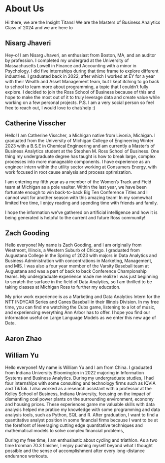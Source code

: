 # About Us
Hi there, we are the Insight Titans! We are the Masters of Business Analytics Class of 2024 and we are here to <insert more text here>

## Nisarg Jhaveri

Hey-o! I am Nisarg Jhaveri, an enthusiast from Boston, MA, and an auditor by profession. I completed my undergrad at the University of Massachusetts Lowell in Finance and Accounting with a minor in Psychology. I did five internships during that time frame to explore different industries. I graduated back in 2022, after which I worked at EY for a year with their Wealth and Asset Management team, but I kept itching to go back to school to learn more about programming, a topic that I couldn’t fully explore. 
I decided to join the Ross School of Business because of this and hope to make the most out of it to truly leverage data and create value while working on a few personal projects. 
P.S. I am a very social person so feel free to reach out, I would love to chat/help :)

## Catherine Visscher
Hello! I am Catherine Visscher, a Michigan native from Livonia, Michigan. I graduated from the University of Michigan College of Engineering Winter 2023 with a B.S.E in Chemical Engineering and am currently a Master’s of Business Analytics student at the Stephen M. Ross School of Business. One thing my undergraduate degree has taught is how to break large, complex processes into more manageable components. I have experience as an engineer intern within the utility sector working at Consumers Energy, with work focused in root cause analysis and process optimization.

I am entering my fifth year as a member of the Women’s Track and Field team at Michigan as a pole vaulter. Within the last year, we have been fortunate enough to win back-to-back Big Ten Conference Titles and I cannot wait for another season with this amazing team! In my somewhat limited free time, I enjoy reading and spending time with friends and family. 

I hope the information we’ve gathered on artificial intelligence and how it is being generated is helpful to the current and future Ross community!

## Zach Gooding
Hello everyone! My name is Zach Gooding, and I am originally from Westmont, Illinois, a Western Suburb of Chicago. I graduated from Augustana College in the Spring of 2023 with majors in Data Analytics and Business Administration with concentrations in Marketing, Management, and MIS. I was also a four year member of the Varsity Baseball team at Augustana and was a part of back to back Conference Championship teams. My undergraduate experience made me realize I was just beginning to scratch the surface in the field of Data Analytics, so I am thrilled to be taking classes at Michigan Ross to further my education.

My prior work experience is as a Marketing and Data Analytics Intern for the NTT INDYCAR Series and Canes Baseball in their Illinois Division. In my free time, you can find me watching the Cubs game, listening to a lot of music, and experiencing everything Ann Arbor has to offer. I hope you find our information useful on Large Language Models as we enter this new age of Data.  


## Aaron Zhao



## William Yu
Hello everyone1 My name is William Yu and I am from China. I graduated from Indiana University Bloomington in 2022 majoring in Information Systems and Business Analytics. During my undergraduate studies, I had four internships with some consulting and technology firms such as IQVIA and TikTok. I also worked as a research assistant with a professor at the Kelley School of Business, Indiana University, focusing on the impact of dismantling coal power plants on the surrounding environment, economy and housing prices. These experiences game me valuable skills with data analysis helped me pratice my knowledge with some programming and data analysis tools, such as Python, SQL and R. After graduation, I want to find a quantitative analyst position in some financial firms because I want to be at the forefront of leveraging cutting edge quantitative techniques and mathematical models to solve complex financial problems,

During my free time, I am enthusiastic about cycling and triathlon. As a two time Ironman 70.3 finisher, I enjoy pushing myself beyond what I thought possible and the sense of accomplishment after every long-distance endurance workouts.


